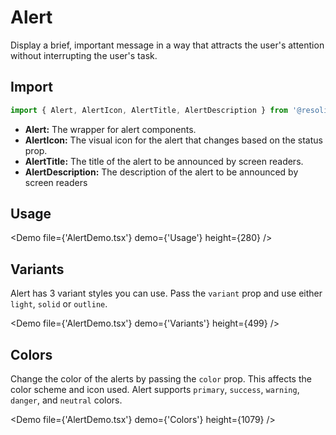 # Alert

Display a brief, important message in a way that attracts the user's attention without interrupting the user's task.

## Import

```javascript
import { Alert, AlertIcon, AlertTitle, AlertDescription } from '@resolid/nxt-ui';
```

- **Alert:** The wrapper for alert components.
- **AlertIcon:** The visual icon for the alert that changes based on the status prop.
- **AlertTitle:** The title of the alert to be announced by screen readers.
- **AlertDescription:** The description of the alert to be announced by screen readers

## Usage

<Demo file={'AlertDemo.tsx'} demo={'Usage'} height={280} />

## Variants

Alert has 3 variant styles you can use. Pass the `variant` prop and use either `light`, `solid` or `outline`.

<Demo file={'AlertDemo.tsx'} demo={'Variants'} height={499} />

## Colors

Change the color of the alerts by passing the `color` prop. This affects the color scheme and icon used. Alert supports `primary`, `success`, `warning`, `danger`, and `neutral` colors.

<Demo file={'AlertDemo.tsx'} demo={'Colors'} height={1079} />
